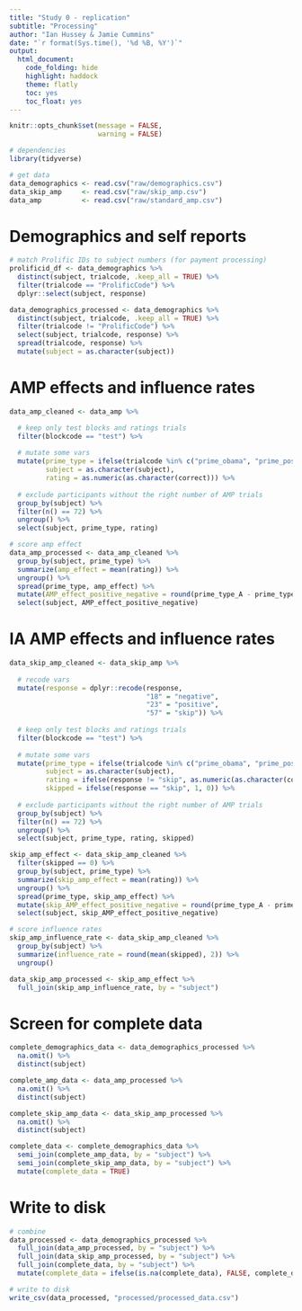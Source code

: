 ```yaml
---
title: "Study 0 - replication"
subtitle: "Processing"
author: "Ian Hussey & Jamie Cummins"
date: "`r format(Sys.time(), '%d %B, %Y')`"
output:
  html_document:
    code_folding: hide
    highlight: haddock
    theme: flatly
    toc: yes
    toc_float: yes
---
```


```r

knitr::opts_chunk$set(message = FALSE, 
                      warning = FALSE)

```

```r

# dependencies
library(tidyverse)

# get data
data_demographics <- read.csv("raw/demographics.csv")
data_skip_amp     <- read.csv("raw/skip_amp.csv")
data_amp          <- read.csv("raw/standard_amp.csv")

```

# Demographics and self reports

```r

# match Prolific IDs to subject numbers (for payment processing)
prolificid_df <- data_demographics %>%
  distinct(subject, trialcode, .keep_all = TRUE) %>%
  filter(trialcode == "ProlificCode") %>%
  dplyr::select(subject, response) 

data_demographics_processed <- data_demographics %>%
  distinct(subject, trialcode, .keep_all = TRUE) %>%
  filter(trialcode != "ProlificCode") %>%
  select(subject, trialcode, response) %>%
  spread(trialcode, response) %>%
  mutate(subject = as.character(subject))

```

# AMP effects and influence rates

```r

data_amp_cleaned <- data_amp %>%

  # keep only test blocks and ratings trials
  filter(blockcode == "test") %>%
  
  # mutate some vars
  mutate(prime_type = ifelse(trialcode %in% c("prime_obama", "prime_positive"), "prime_type_B", "prime_type_A"),
         subject = as.character(subject),
         rating = as.numeric(as.character(correct))) %>%
  
  # exclude participants without the right number of AMP trials
  group_by(subject) %>% 
  filter(n() == 72) %>%
  ungroup() %>%
  select(subject, prime_type, rating) 

# score amp effect
data_amp_processed <- data_amp_cleaned %>%
  group_by(subject, prime_type) %>%
  summarize(amp_effect = mean(rating)) %>%
  ungroup() %>%
  spread(prime_type, amp_effect) %>%
  mutate(AMP_effect_positive_negative = round(prime_type_A - prime_type_B, 2)) %>%
  select(subject, AMP_effect_positive_negative)

```

# IA AMP effects and influence rates

```r

data_skip_amp_cleaned <- data_skip_amp %>%
  
  # recode vars
  mutate(response = dplyr::recode(response,
                                  "18" = "negative",
                                  "23" = "positive",
                                  "57" = "skip")) %>%
  
  # keep only test blocks and ratings trials
  filter(blockcode == "test") %>%
  
  # mutate some vars
  mutate(prime_type = ifelse(trialcode %in% c("prime_obama", "prime_positive"), "prime_type_B", "prime_type_A"),
         subject = as.character(subject),
         rating = ifelse(response != "skip", as.numeric(as.character(correct)), NA),
         skipped = ifelse(response == "skip", 1, 0)) %>%
  
  # exclude participants without the right number of AMP trials
  group_by(subject) %>% 
  filter(n() == 72) %>%
  ungroup() %>%
  select(subject, prime_type, rating, skipped)

skip_amp_effect <- data_skip_amp_cleaned %>%
  filter(skipped == 0) %>%
  group_by(subject, prime_type) %>%
  summarize(skip_amp_effect = mean(rating)) %>%
  ungroup() %>%
  spread(prime_type, skip_amp_effect) %>%
  mutate(skip_AMP_effect_positive_negative = round(prime_type_A - prime_type_B, 2)) %>%
  select(subject, skip_AMP_effect_positive_negative) 

# score influence rates
skip_amp_influence_rate <- data_skip_amp_cleaned %>%
  group_by(subject) %>%
  summarize(influence_rate = round(mean(skipped), 2)) %>%
  ungroup()

data_skip_amp_processed <- skip_amp_effect %>%
  full_join(skip_amp_influence_rate, by = "subject")

```

# Screen for complete data

```r

complete_demographics_data <- data_demographics_processed %>%
  na.omit() %>%
  distinct(subject)

complete_amp_data <- data_amp_processed %>%
  na.omit() %>%
  distinct(subject)

complete_skip_amp_data <- data_skip_amp_processed %>%
  na.omit() %>%
  distinct(subject)

complete_data <- complete_demographics_data %>%
  semi_join(complete_amp_data, by = "subject") %>%
  semi_join(complete_skip_amp_data, by = "subject") %>%
  mutate(complete_data = TRUE)

```

# Write to disk

```r

# combine
data_processed <- data_demographics_processed %>%
  full_join(data_amp_processed, by = "subject") %>%
  full_join(data_skip_amp_processed, by = "subject") %>%
  full_join(complete_data, by = "subject") %>%
  mutate(complete_data = ifelse(is.na(complete_data), FALSE, complete_data))

# write to disk
write_csv(data_processed, "processed/processed_data.csv")

```